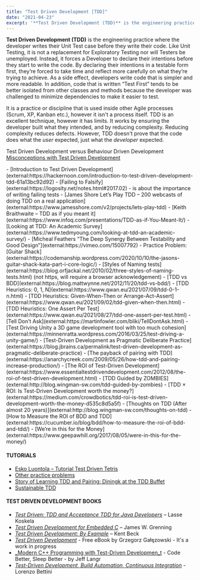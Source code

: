 ```yaml
---
title: "Test Driven Development [TDD]"
date: "2021-04-23"
excerpt: '**Test Driven Development (TDD)** is the engineering practice where the developer writes'
---
```


**Test Driven Development (TDD)** is the engineering practice where the developer writes their Unit Test case before they write their code. Like Unit Testing, it is not a replacement for Exploratory Testing nor will Testers be unemployed. Instead, it forces a Developer to declare their intentions before they start to write the code. By declaring their intentions in a testable form first, they’re forced to take time and reflect more carefully on what they’re trying to achieve. As a side effect, developers write code that is simpler and more readable. In addition, code that is written “Test First” tends to be better isolated from other classes and methods because the developer was challenged to minimize dependencies to make it easier to test.

It is a practice or discipline that is used inside other Agile processes (Scrum, XP, Kanban etc.), however it isn't a process itself. TDD is an excellent technique, however it has limits. It works by ensuring the developer built what they intended, and by reducing complexity. Reducing complexity reduces defects. However, TDD doesn't prove that the code does what the _user_ expected, just what the _developer_ expected.

Test Driven Development versus Behaviour Driven Development [Misconceptions with Test Driven Development](/blog/misconceptions-with-test-driven-development)

<HighlightBox heading="Resource Links" variant="resourceLinks">
- [Introduction to Test Driven Development](external:https://hackernoon.com/introduction-to-test-driven-development-tdd-61a13bc92d92)
- [Failing to Falsify](external:https://logosity.net/notes.html#2017.02) - is about the importance of writing failing tests
- [James Shore Let’s Play TDD – 200 webcasts of doing TDD on a real application](external:https://www.jamesshore.com/v2/projects/lets-play-tdd)
- [Keith Braithwaite – TDD as if you meant it](external:https://www.infoq.com/presentations/TDD-as-if-You-Meant-It/)
- [Looking at TDD: An Academic Survey](external:https://www.tedmyoung.com/looking-at-tdd-an-academic-survey/)
- [Micheal Feathers “The Deep Synergy Between Testability and Good Design”](external:https://vimeo.com/15007792)
- Practice Problem: [Guitar Shack](external:https://codemanship.wordpress.com/2020/10/10/the-jasons-guitar-shack-kata-part-i-core-logic/)
- [Styles of Naming tests](external:https://blog.orfjackal.net/2010/02/three-styles-of-naming-tests.html) (not https, will require a browser acknowledgement)
- [TDD vs BDD](external:https://blog.mattwynne.net/2012/11/20/tdd-vs-bdd/)
- [TDD Heuristics: 0, 1, N](external:https://www.qwan.eu/2021/07/09/tdd-0-1-n.html)
- [TDD Heuristics: Given-When-Then or Arrange-Act-Assert](external:https://www.qwan.eu/2021/09/02/tdd-given-when-then.html)
- [TDD Heuristics: One Assert Per Test](external:https://www.qwan.eu/2021/08/27/tdd-one-assert-per-test.html)
- [Tell Don’t Ask](external:https://martinfowler.com/bliki/TellDontAsk.html)
- [Test Driving Unity a 3D game development tool with too much cohesion](external:https://minnenratta.wordpress.com/2016/03/25/test-driving-a-unity-game/)
- [Test-Driven Development as Pragmatic Deliberate Practice](external:https://blog.jbrains.ca/permalink/test-driven-development-as-pragmatic-deliberate-practice)
- [The payback of pairing with TDD](external:https://anarchycreek.com/2009/05/26/how-tdd-and-pairing-increase-production/)
- [The ROI of Test-Driven Development](external:https://www.essentialtestdrivendevelopment.com/2012/08/the-roi-of-test-driven-development.html)
- [TDD Guided by ZOMBIES](external:http://blog.wingman-sw.com/tdd-guided-by-zombies)
- [TDD × ROI: Is Test-Driven Development worth the money?](external:https://medium.com/crowdbotics/tdd-roi-is-test-driven-development-worth-the-money-d535c8d5a5f)
- [Thoughts on TDD (After almost 20 years)](external:http://blog.wingman-sw.com/thoughts-on-tdd)
- [How to Measure the ROI of BDD and TDD](external:https://cucumber.io/blog/bdd/how-to-measure-the-roi-of-bdd-and-tdd/)
- [We’re in this for the Money](external:https://www.geepawhill.org/2017/08/05/were-in-this-for-the-money/)

#### TUTORIALS

- [Esko Luontola – Tutorial Test Driven Tetris](external:https://github.com/luontola/tdd-tetris-tutorial)
- [Other practice problems](external:https://en.wikipedia.org/wiki/Ski_rental_problem)
- [Story of Learning TDD and Pairing: Diningk at the TDD Buffet](external:https://codetojoy.blogspot.com/2007/02/im-believer.html)
- [Sustainable TDD](external:https://www.sustainabletdd.com/)

#### TEST DRIVEN DEVELOPMENT BOOKS

- _[Test Driven: TDD and Acceptance TDD for Java Developers](external:https://www.amazon.com/Test-Driven-Acceptance-Java-Developers/dp/1932394850/&tag=notesfromatoo-20/&tag=notesfromatoo-20)_ – Lasse Koskela
- _[Test Driven Development for Embedded C](external:https://www.amazon.com/Driven-Development-Embedded-Pragmatic-Programmers/dp/193435662X/&tag=notesfromatoo-20/&tag=notesfromatoo-20)_ – James W. Grenning
- [_Test Driven Development: By Example_](external:https://www.amazon.com/Test-Driven-Development-By-Example/dp/0321146530/&tag=notesfromatoo-20/&tag=notesfromatoo-20) – Kent Beck
- [_Test Driven Development_](external:https://github.com/grzesiek-galezowski/tdd-ebook) - Free eBook by Grzegorz Gałęzowski - It's a work in progress
- [_Modern C++ Programming with Test-Driven Developmen_t](external:https://pragprog.com/titles/lotdd/modern-c-programming-with-test-driven-development/) - Code Better, Sleep Better - by Jeff Langr
- [_Test-Driven Development, Build Automation, Continuous Integration_](external:https://leanpub.com/tdd-buildautomation-ci) - Lorenzo Bettini
</HighlightBox>
